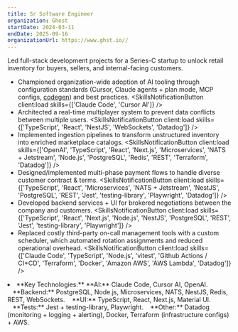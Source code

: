```yaml
---
title: Sr Software Engineer
organization: Ghost
startDate: 2024-03-11
endDate: 2025-09-16
organizationUrl: https://www.ghst.io//
---
```


Led full-stack development projects for a Series-C startup to unlock retail inventory for buyers, sellers, and internal-facing customers.

* Championed organization-wide adoption of AI tooling through configuration standards (Cursor, Claude agents + plan mode, MCP configs, <a href="https://codegen.com/" target="_blank">codegen</a>) and best practices. <SkillsNotificationButton client:load skills={['Claude Code', 'Cursor AI']} />
* Architected a real-time multiplayer system to prevent data conflicts between multiple users. <SkillsNotificationButton client:load skills={['TypeScript', 'React', 'NestJS', 'WebSockets', 'Datadog']} />
* Implemented ingestion pipelines to transform unstructured inventory into enriched marketplace catalogs. <SkillsNotificationButton client:load skills={['OpenAI', 'TypeScript', 'React', 'Next.js', 'Microservices', 'NATS + Jetstream', 'Node.js', 'PostgreSQL', 'Redis', 'REST', 'Terraform', 'Datadog']} />
* Designed/implemented multi-phase payment flows to handle diverse customer contract & terms. <SkillsNotificationButton client:load skills={['TypeScript', 'React', 'Microservices', 'NATS + Jetstream', 'NestJS', 'PostgreSQL', 'REST', 'Jest', 'testing-library', 'Playwright', 'Datadog']} />
* Developed backend services + UI for brokered negotiations between the company and customers. <SkillsNotificationButton client:load skills={['TypeScript', 'React', 'Next.js', 'Node.js', 'NestJS', 'PostgreSQL', 'REST', 'Jest', 'testing-library', 'Playwright']} />
* Replaced costly third-party on-call management tools with a custom scheduler, which automated rotation assignments and reduced operational overhead. <SkillsNotificationButton client:load skills={['Claude Code', 'TypeScript', 'Node.js', 'vitest', 'Github Actions / CI+CD', 'Terraform', 'Docker', 'Amazon AWS', 'AWS Lambda', 'Datadog']} />
<li class="print-only">**Key Technologies:** **AI:** Claude Code, Cursor AI, OpenAI. &nbsp;&nbsp;&nbsp;**Backend:** PostgreSQL, Node.js, Microservices, NATS, NestJS, Redis, REST, WebSockets. &nbsp;&nbsp;&nbsp;**UI:** TypeScript, React, Next.js, Material UI. &nbsp;&nbsp;&nbsp;**Tests:** Jest + testing-library, Playwright. &nbsp;&nbsp;&nbsp;**Other:** Datadog (monitoring + logging + alerting), Docker, Terraform (infrastructure configs) + AWS.</li>
